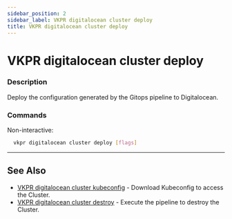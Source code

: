 ```yaml
---
sidebar_position: 2
sidebar_label: VKPR digitalocean cluster deploy
title: VKPR digitalocean cluster deploy
---
```


# VKPR digitalocean cluster deploy

### Description

Deploy the configuration generated by the Gitops pipeline to Digitalocean.

### Commands

Non-interactive:

```bash
  vkpr digitalocean cluster deploy [flags]
```

---

## See Also

- [VKPR digitalocean cluster kubeconfig](/docs/commands/digitalocean/cluster/kubeconfig) - Download Kubeconfig to access the Cluster.
- [VKPR digitalocean cluster destroy](/docs/commands/digitalocean/cluster/destroy) - Execute the pipeline to destroy the Cluster.
